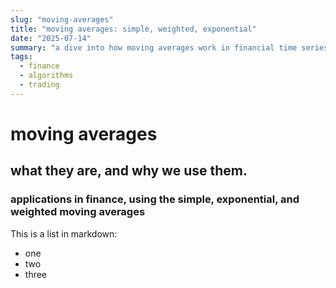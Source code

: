 ```yaml
---
slug: "moving-averages"
title: "moving averages: simple, weighted, exponential"
date: "2025-07-14"
summary: "a dive into how moving averages work in financial time series"
tags:
  - finance
  - algorithms
  - trading
---
```

# moving averages

## what they are, and why we use them.

### applications in finance, using the simple, exponential, and weighted moving averages

This is a list in markdown:

- one
- two
- three
